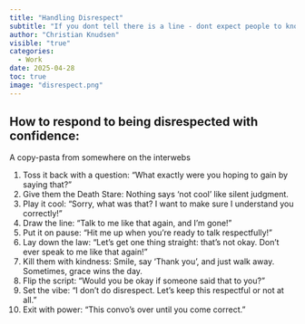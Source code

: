 ```yaml
---
title: "Handling Disrespect"
subtitle: "If you dont tell there is a line - dont expect people to know it exist."
author: "Christian Knudsen"
visible: "true"
categories:
  - Work
date: 2025-04-28
toc: true
image: "disrespect.png"
---
```


## How to respond to being disrespected with confidence:

A copy-pasta from somewhere on the interwebs

1.	Toss it back with a question: “What exactly were you hoping to gain by saying that?”
2.	Give them the Death Stare: Nothing says ‘not cool’ like silent judgment.
3.	Play it cool: “Sorry, what was that? I want to make sure I understand you correctly!”
4.	Draw the line: “Talk to me like that again, and I’m gone!”
5.	Put it on pause: “Hit me up when you’re ready to talk respectfully!”
6.	Lay down the law: “Let’s get one thing straight: that’s not okay. Don’t ever speak to me like that again!”
7.	Kill them with kindness: Smile, say ‘Thank you’, and just walk away. Sometimes, grace wins the day.
8.	Flip the script: “Would you be okay if someone said that to you?”
9.	Set the vibe: “I don’t do disrespect. Let’s keep this respectful or not at all.”
10.	Exit with power: “This convo’s over until you come correct.”
